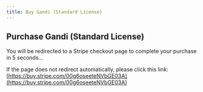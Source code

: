 ```yaml
---
title: Buy Gandi (Standard License)
---
```



<Head>
  <meta httpEquiv="refresh" content="5; url='https://buy.stripe.com/00g6oseeteNVbGE03A'" />
</Head>

## Purchase Gandi (Standard License)

You will be redirected to a Stripe checkout page to complete your purchase in 5 seconds…

If the page does not redirect automatically, please click this link: [https://buy.stripe.com/00g6oseeteNVbGE03A](https://buy.stripe.com/00g6oseeteNVbGE03A)
